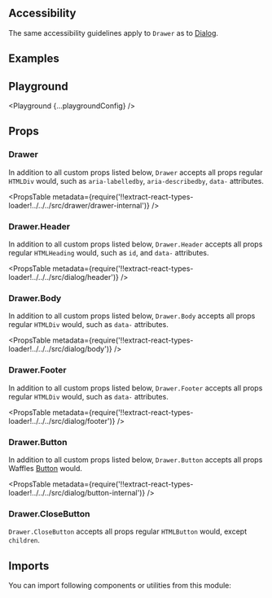 


<Layout title="Drawer" description="🚧 This page is under construction">

## Accessibility

The same accessibility guidelines apply to `Drawer` as to [Dialog](/components/dialog/#accessibility).

## Examples

<Example title="Basic usage" path="drawer/basic-usage">
  <BasicUsage />
</Example>

<Example title="Custom close" path="drawer/custom-close">
  <CustomClose />
</Example>

## Playground

<Playground {...playgroundConfig} />

## Props

### Drawer

In addition to all custom props listed below, `Drawer` accepts all props regular `HTMLDiv` would, such as `aria-labelledby`, `aria-describedby`, `data-` attributes.

<PropsTable
  metadata={require('!!extract-react-types-loader!../../../src/drawer/drawer-internal')}
/>

### Drawer.Header

In addition to all custom props listed below, `Drawer.Header` accepts all props regular `HTMLHeading` would, such as `id`, and `data-` attributes.

<PropsTable
  metadata={require('!!extract-react-types-loader!../../../src/dialog/header')}
/>

### Drawer.Body

In addition to all custom props listed below, `Drawer.Body` accepts all props regular `HTMLDiv` would, such as `data-` attributes.

<PropsTable
  metadata={require('!!extract-react-types-loader!../../../src/dialog/body')}
/>

### Drawer.Footer

In addition to all custom props listed below, `Drawer.Footer` accepts all props regular `HTMLDiv` would, such as `data-` attributes.

<PropsTable
  metadata={require('!!extract-react-types-loader!../../../src/dialog/footer')}
/>

### Drawer.Button

In addition to all custom props listed below, `Drawer.Button` accepts all props Waffles [Button](/components/button/#props) would.

<PropsTable
  metadata={require('!!extract-react-types-loader!../../../src/dialog/button-internal')}
/>

### Drawer.CloseButton

`Drawer.CloseButton` accepts all props regular `HTMLButton` would, except `children`.

## Imports

You can import following components or utilities from this module:

<Imports module={DrawerExports} path="@datacamp/waffles/drawer" />

</Layout>
